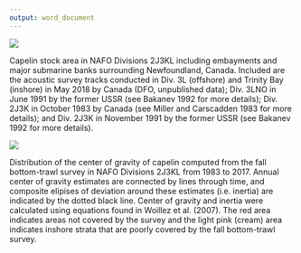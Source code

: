 ```yaml
---
output: word_document
---
```



![](survey_map.png)

Capelin stock area in NAFO Divisions 2J3KL including embayments and major submarine banks surrounding Newfoundland, Canada. Included are the acoustic survey tracks conducted in Div. 3L (offshore) and Trinity Bay (inshore) in May 2018 by Canada (DFO, unpublished data); Div. 3LNO in June 1991 by the former USSR (see Bakanev 1992 for more details); Div. 2J3K in October 1983 by Canada (see Miller and Carscadden 1983 for more details); and Div. 2J3K in November 1991 by the former USSR (see Bakanev 1992 for more details).



![](center_of_gravity_map_v3.png)

Distribution of the center of gravity of capelin computed from the fall bottom-trawl survey in NAFO Divisions 2J3KL from 1983 to 2017. Annual center of gravity estimates are connected by lines through time, and composite elipises of deviation around these estimates (i.e. inertia) are indicated by the dotted black line. Center of gravity and inertia were calculated using equations found in Woillez et al. (2007). The red area indicates areas not covered by the survey and the light pink (cream) area indicates inshore strata that are poorly covered by the fall bottom-trawl survey.

